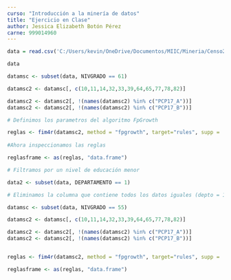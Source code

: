 ```yaml
---
curso: "Introducción a la minería de datos"
title: "Ejercicio en Clase"
author: Jessica Elizabeth Botón Pérez
carne: 999014960
---
```



```r
data = read.csv('C:/Users/kevin/OneDrive/Documentos/MIIC/Mineria/Censo2018/PERSONA_BDP.csv', sep=',')

data

datamsc <- subset(data, NIVGRADO == 61)

datamsc2 <- datamsc[, c(10,11,14,32,33,39,64,65,77,78,82)]

datamsc2 <- datamsc2[, !(names(datamsc2) %in% c("PCP17_A"))]
datamsc2 <- datamsc2[, !(names(datamsc2) %in% c("PCP17_B"))]
```



```r
# Definimos los parametros del algoritmo FpGrowth

reglas <- fim4r(datamsc2, method = "fpgrowth", target="rules", supp = .2, conf = .5)
 
#Ahora inspeccionamos las reglas

reglasframe <- as(reglas, "data.frame")
```



```r
# Filtramos por un nivel de educación menor

data2 <- subset(data, DEPARTAMENTO == 1)

# Eliminamos la columna que contiene todos los datos iguales (depto = 1) para mantener un buen nivel de entropía y evitar error al ejecutar

datamsc <- subset(data, NIVGRADO == 55)

datamsc2 <- datamsc[, c(10,11,14,32,33,39,64,65,77,78,82)]

datamsc2 <- datamsc2[, !(names(datamsc2) %in% c("PCP17_A"))]
datamsc2 <- datamsc2[, !(names(datamsc2) %in% c("PCP17_B"))]


reglas <- fim4r(datamsc2, method = "fpgrowth", target="rules", supp = .2, conf = .5)

reglasframe <- as(reglas, "data.frame")
```





